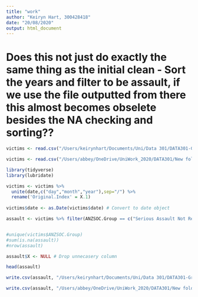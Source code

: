 ---
title: "work"
author: "Keiryn Hart, 300428418"
date: "20/08/2020"
output: html_document
---

# Does this not just do exactly the same thing as the initial clean - Sort the years and filter to be assault, if we use the file outputted from there this almost becomes obselete besides the NA checking and sorting??


```{r}
victims <- read.csv("/Users/keirynhart/Documents/Uni/Data 301/DATA301-Group-Project/Data/Victimizations_time_and_place (partly filtered).csv", header = TRUE)

victims <- read.csv("/Users/abbey/OneDrive/UniWork_2020/DATA301/New folder/DATA301-Group-Project/Data/Victimizations_time_and_place (partly filtered).csv", header = TRUE)
```


```{r}
library(tidyverse)
library(lubridate)

victims <- victims %>%
  unite(date,c("day","month","year"),sep="/") %>%
  rename('Original.Index' = X.1)
  
victims$date <- as.Date(victims$date) # Convert to date object

assault <- victims %>% filter(ANZSOC.Group == c("Serious Assault Not Resulting in Injury", "Non-Aggravated Sexual Assault", "Serious Assault Resulting in Injury", "Common Assault", "Aggravated Sexual Assault"))


#unique(victims$ANZSOC.Group)
#sum(is.na(assault))
#nrow(assault)

assault$X <- NULL # Drop unnecasery column

head(assault)

write.csv(assault, "/Users/keirynhart/Documents/Uni/Data 301/DATA301-Group-Project/Data/Victimisations_time_and_place (cleaned).csv")

write.csv(assault, "/Users/abbey/OneDrive/UniWork_2020/DATA301/New folder/DATA301-Group-Project/Data/Victimizations_time_and_place (cleaned).csv")
```
